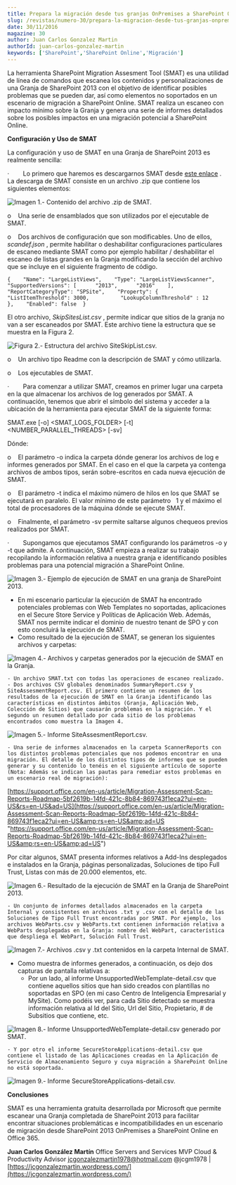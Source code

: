 ```yaml
---
title: Prepara la migración desde tus granjas OnPremises a SharePoint Online con SMAT
slug: /revistas/numero-30/prepara-la-migracion-desde-tus-granjas-onpremises-a-sharepoint-online-con-smat
date: 30/11/2016
magazine: 30
author: Juan Carlos Gonzalez Martin
authorId: juan-carlos-gonzalez-martin
keywords: ['SharePoint','SharePoint Online','Migración']
---
```






La herramienta SharePoint Migration Assesment Tool (SMAT) es una utilidad de línea de comandos que escanea los contenidos y personalizaciones de una Granja de SharePoint 2013 con el objetivo de identificar posibles problemas que se pueden dar, así como elementos no soportados en un escenario de migración a SharePoint Online. SMAT realiza un escaneo con impacto mínimo sobre la Granja y genera una serie de informes detallados sobre los posibles impactos en una migración potencial a SharePoint Online.

**Configuración y Uso de SMAT**

La configuración y uso de SMAT en una Granja de SharePoint 2013 es realmente sencilla:

·          Lo primero que haremos es descargarnos SMAT desde [este enlace](https://www.microsoft.com/en-us/download/details.aspx?id=53598) . La descarga de SMAT consiste en un archivo .zip que contiene los siguientes elementos:

![Imagen 1.- Contenido del archivo .zip de SMAT.](../../../images/numero30/prepara-la-migracion-desde-tus-granjas-onpremises-a-sharepoint-online-con-smat/image1.png)

o      Una serie de ensamblados que son utilizados por el ejecutable de SMAT.

o      Dos archivos de configuración que son modificables. Uno de ellos, *scandef.json* , permite habilitar o deshabilitar configuraciones particulares de escaneo mediante SMAT como por ejemplo habilitar / deshabilitar el escaneo de listas grandes en la Granja modificando la sección del archivo que se incluye en el siguiente fragmento de código.

```
{    "Name": "LargeListViews",    "Type": "LargeListViewsScanner",    "SupportedVersions": [      "2013",      "2016"    ],    "ReportCategoryType": "SPSite",    "Property": {          "ListItemThreshold": 3000,          "LookupColumnThreshold" : 12    },    "Enabled": false  }
```

El otro archivo, *SkipSitesList.csv* , permite indicar que sitios de la granja no van a ser escaneados por SMAT. Este archivo tiene la estructura que se muestra en la Figura 2.

![Figura 2.- Estructura del archivo SiteSkipList.csv.](../../../images/numero30/prepara-la-migracion-desde-tus-granjas-onpremises-a-sharepoint-online-con-smat/image2.png)

o      Un archivo tipo Readme con la descripción de SMAT y cómo utilizarla.

o      Los ejecutables de SMAT.

·          Para comenzar a utilizar SMAT, creamos en primer lugar una carpeta en la que almacenar los archivos de log generados por SMAT. A continuación, tenemos que abrir el símbolo del sistema y acceder a la ubicación de la herramienta para ejecutar SMAT de la siguiente forma:

SMAT.exe [-o] &lt;SMAT\_LOGS\_FOLDER&gt; [-t] &lt;NUMBER\_PARALLEL\_THREADS&gt; [-sv]

Dónde:

o      El parámetro -o indica la carpeta dónde generar los archivos de log e informes generados por SMAT. En el caso en el que la carpeta ya contenga archivos de ambos tipos, serán sobre-escritos en cada nueva ejecución de SMAT.

o      El parámetro -t indica el máximo número de hilos en los que SMAT se ejecutará en paralelo. El valor mínimo de este parámetro     1 y el máximo el total de procesadores de la máquina dónde se ejecute SMAT.

o      Finalmente, el parámetro -sv permite saltarse algunos chequeos previos realizados por SMAT.

·          Supongamos que ejecutamos SMAT configurando los parámetros -o y -t que admite.  A continuación, SMAT empieza a realizar su trabajo recopilando la información relativa a nuestra granja e identificando posibles problemas para una potencial migración a SharePoint Online.

![Imagen 3.- Ejemplo de ejecución de SMAT en una granja de SharePoint 2013.](../../../images/numero30/prepara-la-migracion-desde-tus-granjas-onpremises-a-sharepoint-online-con-smat/image3.png)

- En mi escenario particular la ejecución de SMAT ha encontrado potenciales problemas con Web Templates no soportadas, aplicaciones en el Secure Store Service y Políticas de Aplicación Web. Además, SMAT nos permite indicar el dominio de nuestro tenant de SPO y con esto concluirá la ejecución de SMAT.
- Como resultado de la ejecución de SMAT, se generan los siguientes archivos y carpetas:


![Imagen 4.- Archivos y carpetas generados por la ejecución de SMAT en la Granja.](../../../images/numero30/prepara-la-migracion-desde-tus-granjas-onpremises-a-sharepoint-online-con-smat/image4.png)

    - Un archivo SMAT.txt con todas las operaciones de escaneo realizado.
    - Dos archivos CSV globales denominados SummaryReport.csv y SiteAssesmentReport.csv. El primero contiene un resumen de los resultados de la ejecución de SMAT en la Granja identificando las características en distintos ámbitos (Granja, Aplicación Web, Colección de Sitios) que causarán problemas en la migración. Y el segundo un resumen detallado por cada sitio de los problemas encontrados como muestra la Imagen 4.


![Imagen 5.- Informe SiteAssesmentReport.csv.](../../../images/numero30/prepara-la-migracion-desde-tus-granjas-onpremises-a-sharepoint-online-con-smat/image5.png)

    - Una serie de informes almacenados en la carpeta ScannerReports con los distintos problemas potenciales que nos podemos encontrar en una migración. El detalle de los distintos tipos de informes que se pueden generar y su contenido lo tenéis en el siguiente artículo de soporte (Nota: Además se indican las pautas para remediar estos problemas en un escenario real de migración):


[https://support.office.com/en-us/article/Migration-Assessment-Scan-Reports-Roadmap-5bf2619b-14fd-421c-8b84-869743f1eca2?ui=en-US&rs=en-US&ad=US](https://support.office.com/en-us/article/Migration-Assessment-Scan-Reports-Roadmap-5bf2619b-14fd-421c-8b84-869743f1eca2?ui=en-US&amp;rs=en-US&amp;ad=US "https://support.office.com/en-us/article/Migration-Assessment-Scan-Reports-Roadmap-5bf2619b-14fd-421c-8b84-869743f1eca2?ui=en-US&amp;rs=en-US&amp;ad=US")

Por citar algunos, SMAT presenta informes relativos a Add-Ins desplegados e instalados en la Granja, páginas personalizadas, Soluciones de tipo Full Trust, Listas con más de 20.000 elementos, etc.

![Imagen 6.- Resultado de la ejecución de SMAT en la Granja de SharePoint 2013.](../../../images/numero30/prepara-la-migracion-desde-tus-granjas-onpremises-a-sharepoint-online-con-smat/image6.png)

    - Un conjunto de informes detallados almacenados en la carpeta Internal y consistentes en archivos .txt y .csv con el detalle de las Soluciones de Tipo Full Trust encontradas por SMAT. Por ejemplo, los archivos WebParts.csv y WebParts.txt contienen información relativa a WebParts desplegadas en la Granja: nombre del WebPart, característica que despliega el WebPart, Solución Full Trust.


![Imagen 7.- Archivos .csv y .txt contenidos en la carpeta Internal de SMAT.](../../../images/numero30/prepara-la-migracion-desde-tus-granjas-onpremises-a-sharepoint-online-con-smat/image7.png)

- Como muestra de informes generados, a continuación, os dejo dos capturas de pantalla relativas a:
    - Por un lado, al informe UnsupportedWebTemplate-detail.csv que contiene aquellos sitios que han sido creados con plantillas no soportadas en SPO (en mi caso Centro de Inteligencia Empresarial y MySite). Como podéis ver, para cada Sitio detectado se muestra información relativa al Id del Sitio, Url del Sitio, Propietario, # de Subsitios que contiene, etc.


![Imagen 8.- Informe UnsupportedWebTemplate-detail.csv generado por SMAT.](../../../images/numero30/prepara-la-migracion-desde-tus-granjas-onpremises-a-sharepoint-online-con-smat/image8.png)

    - Y por otro el informe SecureStoreApplications-detail.csv que contiene el listado de las Aplicaciones creadas en la Aplicación de Servicio de Almacenamiento Seguro y cuya migración a SharePoint Online no está soportada.


![Imagen 9.- Informe SecureStoreApplications-detail.csv.](../../../images/numero30/prepara-la-migracion-desde-tus-granjas-onpremises-a-sharepoint-online-con-smat/image9.png)

**Conclusiones**

SMAT es una herramienta gratuita desarrollada por Microsoft que permite escanear una Granja completada de SharePoint 2013 para facilitar encontrar situaciones problemáticas e incompatibilidades en un escenario de migración desde SharePoint 2013 OnPremises a SharePoint Online en Office 365.



**Juan Carlos González Martín**
 Office Servers and Services MVP
 Cloud & Productivity Advisor 
jcgonzalezmartin1978@hotmail.com
 @jcgm1978 | [https://jcgonzalezmartin.wordpress.com/](https://jcgonzalezmartin.wordpress.com/)

 
 
